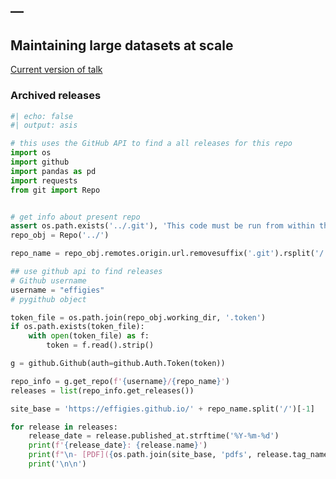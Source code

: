---
---

## Maintaining large datasets at scale

[Current version of talk](talk/)

### Archived releases

```python

#| echo: false
#| output: asis

# this uses the GitHub API to find a all releases for this repo
import os
import github
import pandas as pd
import requests
from git import Repo


# get info about present repo
assert os.path.exists('../.git'), 'This code must be run from within the site subdirectory'
repo_obj = Repo('../')

repo_name = repo_obj.remotes.origin.url.removesuffix('.git').rsplit('/', 1)[1]

## use github api to find releases
# Github username
username = "effigies"
# pygithub object

token_file = os.path.join(repo_obj.working_dir, '.token')
if os.path.exists(token_file):
    with open(token_file) as f:
        token = f.read().strip()

g = github.Github(auth=github.Auth.Token(token))

repo_info = g.get_repo(f'{username}/{repo_name}')
releases = list(repo_info.get_releases())

site_base = 'https://effigies.github.io/' + repo_name.split('/')[-1]

for release in releases:
    release_date = release.published_at.strftime('%Y-%m-%d')
    print(f'{release_date}: {release.name}')
    print(f"\n- [PDF]({os.path.join(site_base, 'pdfs', release.tag_name + '.pdf')}) [Full release]({release.html_url})")
    print('\n\n')

```

